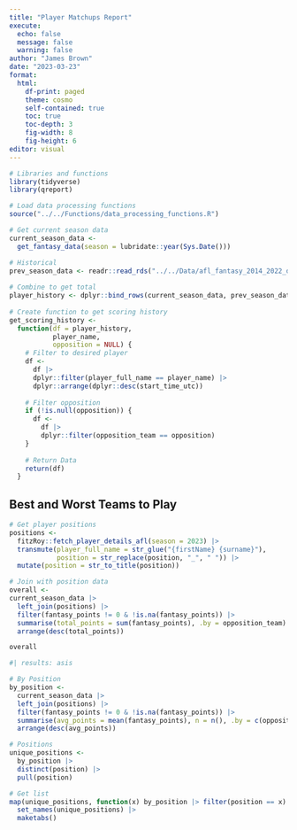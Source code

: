 ```yaml
---
title: "Player Matchups Report"
execute:
  echo: false
  message: false
  warning: false
author: "James Brown"
date: "2023-03-23"
format:
  html:
    df-print: paged
    theme: cosmo
    self-contained: true
    toc: true
    toc-depth: 3
    fig-width: 8
    fig-height: 6
editor: visual
---
```


```r
# Libraries and functions
library(tidyverse)
library(qreport)

# Load data processing functions
source("../../Functions/data_processing_functions.R")

# Get current season data
current_season_data <-
  get_fantasy_data(season = lubridate::year(Sys.Date()))

# Historical
prev_season_data <- readr::read_rds("../../Data/afl_fantasy_2014_2022_data.rds")
  
# Combine to get total
player_history <- dplyr::bind_rows(current_season_data, prev_season_data)
  
# Create function to get scoring history
get_scoring_history <-
  function(df = player_history,
           player_name,
           opposition = NULL) {
    # Filter to desired player
    df <-
      df |>
      dplyr::filter(player_full_name == player_name) |>
      dplyr::arrange(dplyr::desc(start_time_utc))
    
    # Filter opposition
    if (!is.null(opposition)) {
      df <-
        df |>
        dplyr::filter(opposition_team == opposition)
    }
    
    # Return Data
    return(df)
  }
```
## Best and Worst Teams to Play
```r

# Get player positions
positions <-
  fitzRoy::fetch_player_details_afl(season = 2023) |> 
  transmute(player_full_name = str_glue("{firstName} {surname}"),
            position = str_replace(position, "_", " ")) |> 
  mutate(position = str_to_title(position))

# Join with position data
overall <-
current_season_data |> 
  left_join(positions) |> 
  filter(fantasy_points != 0 & !is.na(fantasy_points)) |> 
  summarise(total_points = sum(fantasy_points), .by = opposition_team) |> 
  arrange(desc(total_points))

overall
```

```r
#| results: asis

# By Position
by_position <- 
  current_season_data |> 
  left_join(positions) |> 
  filter(fantasy_points != 0 & !is.na(fantasy_points)) |> 
  summarise(avg_points = mean(fantasy_points), n = n(), .by = c(opposition_team, position)) |> 
  arrange(desc(avg_points))

# Positions
unique_positions <-
  by_position |>
  distinct(position) |> 
  pull(position)

# Get list
map(unique_positions, function(x) by_position |> filter(position == x) |> arrange(desc(avg_points))) |> 
  set_names(unique_positions) |> 
  maketabs()
```



<!-- ## Player History -->

<!-- ```{r} -->
<!-- get_scoring_history(player_name = "Tom Mitchell", opposition = "Port Adelaide") -->
<!-- ``` -->
